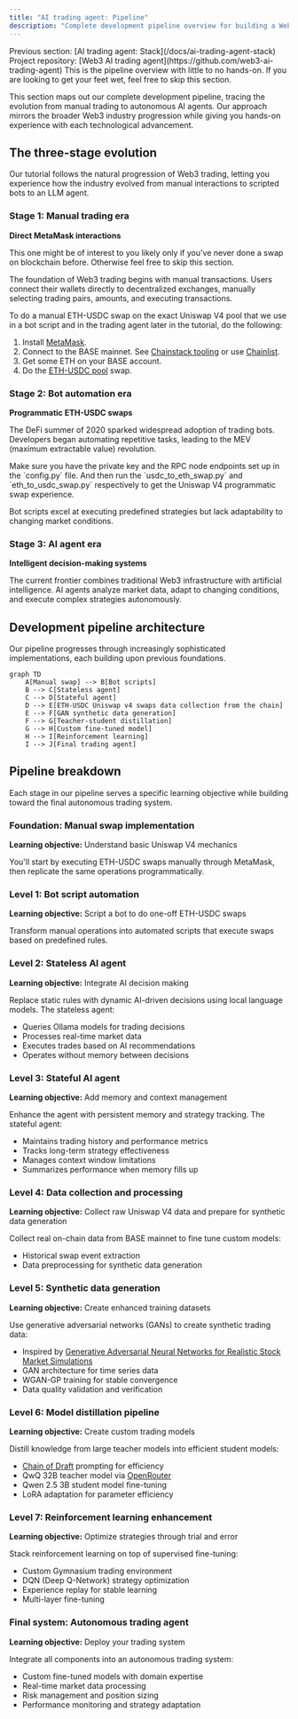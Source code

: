 ```yaml
---
title: "AI trading agent: Pipeline"
description: "Complete development pipeline overview for building a Web3 AI trading agent, progressing from manual trading to autonomous AI agents through seven stages of increasing sophistication."
---
```


<Info>
  Previous section: [AI trading agent: Stack](/docs/ai-trading-agent-stack)
</Info>

<Note>
  Project repository: [Web3 AI trading agent](https://github.com/web3-ai-trading-agent)
</Note>

<Tip>
  This is the pipeline overview with little to no hands-on. If you are looking to get your feet wet, feel free to skip this section.
</Tip>

This section maps out our complete development pipeline, tracing the evolution from manual trading to autonomous AI agents. Our approach mirrors the broader Web3 industry progression while giving you hands-on experience with each technological advancement.

## The three-stage evolution

Our tutorial follows the natural progression of Web3 trading, letting you experience how the industry evolved from manual interactions to scripted bots to an LLM agent.

### Stage 1: Manual trading era
**Direct MetaMask interactions**

<Info>
  This one might be of interest to you likely only if you've never done a swap on blockchain before. Otherwise feel free to skip this section.
</Info>

The foundation of Web3 trading begins with manual transactions. Users connect their wallets directly to decentralized exchanges, manually selecting trading pairs, amounts, and executing transactions.

To do a manual ETH-USDC swap on the exact Uniswap V4 pool that we use in a bot script and in the trading agent later in the tutorial, do the following:

1. Install [MetaMask](https://metamask.io/).
2. Connect to the BASE mainnet. See [Chainstack tooling](https://docs.chainstack.com/docs/base-tooling#metamask) or use [Chainlist](https://chainlist.org/).
3. Get some ETH on your BASE account.
4. Do the [ETH-USDC pool](https://app.uniswap.org/explore/pools/base/0x96d4b53a38337a5733179751781178a2613306063c511b78cd02684739288c0a) swap.

### Stage 2: Bot automation era
**Programmatic ETH-USDC swaps**

The DeFi summer of 2020 sparked widespread adoption of trading bots. Developers began automating repetitive tasks, leading to the MEV (maximum extractable value) revolution.

<Info>
  Make sure you have the private key and the RPC node endpoints set up in the `config.py` file. And then run the `usdc_to_eth_swap.py` and `eth_to_usdc_swap.py` respectively to get the Uniswap V4 programmatic swap experience.
</Info>

Bot scripts excel at executing predefined strategies but lack adaptability to changing market conditions.

### Stage 3: AI agent era
**Intelligent decision-making systems**

The current frontier combines traditional Web3 infrastructure with artificial intelligence. AI agents analyze market data, adapt to changing conditions, and execute complex strategies autonomously.

## Development pipeline architecture

Our pipeline progresses through increasingly sophisticated implementations, each building upon previous foundations.

```mermaid
graph TD
    A[Manual swap] --> B[Bot scripts]
    B --> C[Stateless agent]
    C --> D[Stateful agent]
    D --> E[ETH-USDC Uniswap v4 swaps data collection from the chain]
    E --> F[GAN synthetic data generation]
    F --> G[Teacher-student distillation]
    G --> H[Custom fine-tuned model]
    H --> I[Reinforcement learning]
    I --> J[Final trading agent]
```

## Pipeline breakdown

Each stage in our pipeline serves a specific learning objective while building toward the final autonomous trading system.

### Foundation: Manual swap implementation
**Learning objective:** Understand basic Uniswap V4 mechanics

You'll start by executing ETH-USDC swaps manually through MetaMask, then replicate the same operations programmatically.

### Level 1: Bot script automation
**Learning objective:** Script a bot to do one-off ETH-USDC swaps

Transform manual operations into automated scripts that execute swaps based on predefined rules.

### Level 2: Stateless AI agent
**Learning objective:** Integrate AI decision making

Replace static rules with dynamic AI-driven decisions using local language models. The stateless agent:

- Queries Ollama models for trading decisions
- Processes real-time market data
- Executes trades based on AI recommendations
- Operates without memory between decisions

### Level 3: Stateful AI agent  
**Learning objective:** Add memory and context management

Enhance the agent with persistent memory and strategy tracking. The stateful agent:

- Maintains trading history and performance metrics
- Tracks long-term strategy effectiveness
- Manages context window limitations
- Summarizes performance when memory fills up

### Level 4: Data collection and processing
**Learning objective:** Collect raw Uniswap V4 data and prepare for synthetic data generation

Collect real on-chain data from BASE mainnet to fine tune custom models:

- Historical swap event extraction
- Data preprocessing for synthetic data generation

### Level 5: Synthetic data generation
**Learning objective:** Create enhanced training datasets

Use generative adversarial networks (GANs) to create synthetic trading data:

- Inspired by [Generative Adversarial Neural Networks for Realistic Stock Market Simulations](https://thesai.org/Downloads/Volume15No3/Paper_5-Generative_Adversarial_Neural_Networks.pdf)
- GAN architecture for time series data
- WGAN-GP training for stable convergence
- Data quality validation and verification

### Level 6: Model distillation pipeline
**Learning objective:** Create custom trading models

Distill knowledge from large teacher models into efficient student models:

- [Chain of Draft](https://arxiv.org/abs/2502.18600) prompting for efficiency
- QwQ 32B teacher model via [OpenRouter](https://openrouter.ai/)
- Qwen 2.5 3B student model fine-tuning
- LoRA adaptation for parameter efficiency

### Level 7: Reinforcement learning enhancement
**Learning objective:** Optimize strategies through trial and error

Stack reinforcement learning on top of supervised fine-tuning:

- Custom Gymnasium trading environment
- DQN (Deep Q-Network) strategy optimization
- Experience replay for stable learning
- Multi-layer fine-tuning

### Final system: Autonomous trading agent
**Learning objective:** Deploy your trading system

Integrate all components into an autonomous trading system:

- Custom fine-tuned models with domain expertise
- Real-time market data processing
- Risk management and position sizing
- Performance monitoring and strategy adaptation
